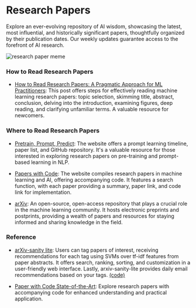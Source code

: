 # Research Papers

Explore an ever-evolving repository of AI wisdom, showcasing the latest, most influential, and historically significant papers, thoughtfully organized by their publication dates. Our weekly updates guarantee access to the forefront of AI research.

![research paper meme](/static/img/memes/r&dMeme.png)

### How to Read Research Papers

- [How to Read Research Papers: A Pragmatic Approach for ML Practitioners](https://developer.nvidia.com/blog/how-to-read-research-papers-a-pragmatic-approach-for-ml-practitioners/): This post offers steps for effectively reading machine learning research papers: topic selection, skimming title, abstract, conclusion, delving into the introduction, examining figures, deep reading, and clarifying unfamiliar terms. A valuable resource for newcomers.

### Where to Read Research Papers 

- [Pretrain, Prompt, Predict](http://pretrain.nlpedia.ai/): The website offers a prompt learning timeline, paper list, and GitHub repository. It's a valuable resource for those interested in exploring research papers on pre-training and prompt-based learning in NLP.

- [Papers with Code](https://paperswithcode.com/): The website compiles research papers in machine learning and AI, offering accompanying code. It features a search function, with each paper providing a summary, paper link, and code link for implementation.

- [arXiv](https://arxiv.org/): An open-source, open-access repository that plays a crucial role in the machine learning community. It hosts electronic preprints and postprints, providing a wealth of papers and resources for staying informed and sharing knowledge in the field.

### Reference

- [arXiv-sanity lite](https://arxiv-sanity-lite.com/): Users can tag papers of interest, receiving recommendations for each tag using SVMs over tf-idf features from paper abstracts. It offers search, ranking, sorting, and customization in a user-friendly web interface. Lastly, arxiv-sanity-lite provides daily email recommendations based on your tags. [(code)](https://github.com/karpathy/arxiv-sanity-lite)

- [Paper with Code State-of-the-Art](https://paperswithcode.com/sota): Explore research papers with accompanying code for enhanced understanding and practical application. 
